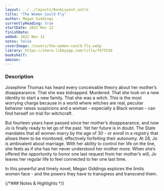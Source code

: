 ```yaml
---
layout: ../../layouts/BookLayout.astro
title: "The Women Could Fly"
author: Megan Giddings
currentlyReading: true
startDate: 2022 Nov 12
finishDate: 
added: 2022 Nov 12
notes: false
coverImage: /covers/the-women-could-fly.webp
library: https://share.libbyapp.com/title/7675536
bookshelf:
amazon:
---
```


<ReadingTime
  startDate  = {frontmatter.startDate}
  finishDate = {frontmatter.finishDate}
/>

### Description
Josephine Thomas has heard every conceivable theory about her mother’s disappearance. That she was kidnapped. Murdered. That she took on a new identity to start a new family. That she was a witch. This is the most worrying charge because in a world where witches are real, peculiar behavior raises suspicions and a woman - especially a Black woman - can find herself on trial for witchcraft.

But fourteen years have passed since her mother’s disappearance, and now Jo is finally ready to let go of the past. Yet her future is in doubt. The State mandates that all women marry by the age of 30 - or enroll in a registry that allows them to be monitored, effectively forfeiting their autonomy. At 28, Jo is ambivalent about marriage. With her ability to control her life on the line, she feels as if she has her never understood her mother more. When she’s offered the opportunity to honor one last request from her mother’s will, Jo leaves her regular life to feel connected to her one last time.

In this powerful and timely novel, Megan Giddings explores the limits women face - and the powers they have to transgress and transcend them.


{/*### Notes & Highlights */}

<BuyBook
  library   = {frontmatter.library}
  bookshelf = {frontmatter.bookshelf}
  amazon    = {frontmatter.amazon}
/>
